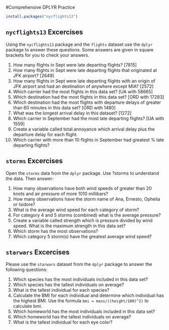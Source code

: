 #Comprehensive DPLYR Practice

```r
install.packages("nycflights13")
```

## `nycflights13` Excercises

Using the `nycflights13` package and the `flights` dataset use the `dplyr` package to answer these questions.  Some answers are given in square brackets for you to check your answers.

1.	How many flights in Sept were late departing flights? [7815]
2.	How many flights in Sept were late departing flights that originated at JFK airport? [2649]
3.	How many flights in Sept were late departing flights with an origin of JFK airport and had an destination of anywhere except MIA? [2572]
4.	Which carrier had the most flights in this data set?  [UA with 58665]
5.	Which destination had the most flights in this data set? [ORD with 17283]
6.	Which destination had the most flights with departure delays of greater than 60 minutes in this data set? [ORD with 1480]
7.	What was the longest arrival delay in this dataset? [1272]
8.	Which carrier in September had the most late departing flights? [UA with 1559]
9.	Create a variable called total.annoyance which arrival delay plus the departure delay for each flight.
10.	Which carrier with more than 10 flights in September had greatest % late departing flights?

## `storms`  Excercises 

Open the `storms` data from the `dplyr` package.  Use ?storms to understand the data.  Then answer:

1. How many observations have both wind speeds of greater than 20 knots and air pressure of more 1010 millibars? 
2. How many observations have the storm name of Ana, Ernesto, Ophelia or Isidore? 
3. What is the average wind speed for each category of storm? 
4. For category 4 and 5 storms (combined) what is the average pressure? 
5. Create a variable called strength which is pressure divided by wind speed.  What is the maximum strength in this data set? 
6. Which storm has the most observations?
7. Which category 5 storm(s) have the greatest average wind speed? 

## `starwars` Excercises

Please use the `starwars` dataset from the `dplyr` package to answer the following questions:

1. Which species has the most individuals included in this data set?
2. Which species has the tallest individuals on average?
3. What is the tallest individual for each species?
4. Calculate the BMI for each individual and determine which individual has the highest BMI.  Use the formula `bmi = mass/((height/100)^2)` to calculate bmi.
5. Which homeworld has the most individuals included in this data set?
6. Which homeworld has the tallest individuals on average?
7. What is the tallest individual for each eye color?
